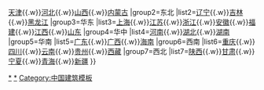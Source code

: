 {{Navbox
|name=中国各地城墙列表
|title=中国各地城墙列表
|style = text-align:left;
|groupstyle = width:7em;text-align:center;
|above= 
|group1=华北
|list1=[[北京市城墙列表|北京]]{{.w}}[[天津市城墙列表|天津]]{{.w}}[[河北省城墙列表|河北]]{{.w}}[[山西省城墙列表|山西]]{{.w}}[[内蒙古自治区城墙列表|内蒙古]]
|group2=东北
|list2=[[辽宁省城墙列表|辽宁]]{{.w}}[[吉林省城墙列表|吉林]]{{.w}}[[黑龙江省城墙列表|黑龙江]]
|group3=华东
|list3=[[上海市城墙列表|上海]]{{.w}}[[江苏省城墙列表|江苏]]{{.w}}[[浙江省城墙列表|浙江]]{{.w}}[[安徽省城墙列表|安徽]]{{.w}}[[福建省城墙列表|福建]]{{.w}}[[江西省城墙列表|江西]]{{.w}}[[山东省城墙列表|山东]]
|group4=华中
|list4=[[河南省城墙列表|河南]]{{.w}}[[湖北省城墙列表|湖北]]{{.w}}[[湖南省城墙列表|湖南]]
|group5=华南
|list5=[[广东省城墙列表|广东]]{{.w}}[[广西壮族自治区城墙列表|广西]]{{.w}}[[海南省城墙列表|海南]]
|group6=西南
|list6=[[重庆市城墙列表|重庆]]{{.w}}[[四川省城墙列表|四川]]{{.w}}[[云南省城墙列表|云南]]{{.w}}[[贵州省城墙列表|贵州]]{{.w}}[[西藏自治区城墙列表|西藏]]
|group7=西北
|list7=[[陕西省城墙列表|陕西]]{{.w}}[[甘肃省城墙列表|甘肃]]{{.w}}[[宁夏回族自治区城墙列表|宁夏]]{{.w}}[[青海省城墙列表|青海]]{{.w}}[[新疆维吾尔自治区城墙列表|新疆]]
}}<noinclude>[[Category:中国城墙列表|*]]
[[Category:中国城墙模板|*]][[Category:中国建筑模板]]</noinclude>